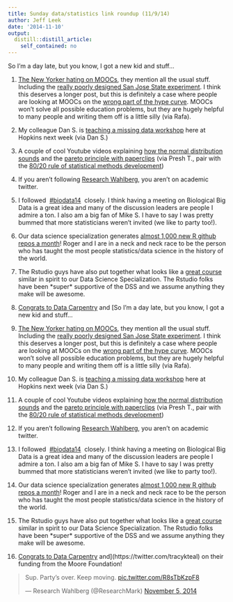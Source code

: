 ```yaml
---
title: Sunday data/statistics link roundup (11/9/14)
author: Jeff Leek
date: '2014-11-10'
output:
  distill::distill_article:
    self_contained: no
---
```


So I'm a day late, but you know, I got a new kid and stuff...

  1. [The New Yorker hating on MOOCs](http://www.newyorker.com/science/maria-konnikova/moocs-failure-solutions), they mention all the usual stuff. Including the [really poorly designed San Jose State experiment](http://simplystatistics.org/2013/07/19/the-failure-of-moocs-and-the-ecological-fallacy/). I think this deserves a longer post, but this is definitely a case where people are looking at MOOCs on the [wrong part of the hype curve](http://en.wikipedia.org/wiki/Hype_cycle). MOOCs won't solve all possible education problems, but they are hugely helpful to many people and writing them off is a little silly (via Rafa).
  2. My colleague Dan S. is [teaching a missing data workshop](http://www.eventzilla.net/web/event?eventid=2139054537) here at Hopkins next week (via Dan S.)
  3. A couple of cool Youtube videos explaining [how the normal distribution sounds](http://www.youtube.com/watch?v=YmOsDTczOFs) and the [pareto principle with paperclips](http://www.youtube.com/watch?v=F-I-BVqMiNI) (via Presh T., pair with the [80/20 rule of statistical methods development](http://simplystatistics.org/2014/03/20/the-8020-rule-of-statistical-methods-development/))
  4. If you aren't following [Research Wahlberg](https://twitter.com/ResearchMark), you aren't on academic twitter.
  5. I followed  [#biodata14](https://twitter.com/hashtag/biodata14?src=hash)  closely. I think having a meeting on Biological Big Data is a great idea and many of the discussion leaders are people I admire a ton. I also am a big fan of Mike S. I have to say I was pretty bummed that more statisticians weren't invited (we like to party too!).
  6. Our data science specialization generates [almost 1,000 new R github repos a month](http://rpubs.com/hadley/39122)! Roger and I are in a neck and neck race to be the person who has taught the most people statistics/data science in the history of the world.
  7. The Rstudio guys have also put together what looks like a [great course](http://blog.rstudio.org/2014/11/06/introduction-to-data-science-with-r-video-workshop/) similar in spirit to our Data Science Specialization. The Rstudio folks have been \*super\* supportive of the DSS and we assume anything they make will be awesome.
  8. [Congrats to Data Carpentry](http://datacarpentry.github.io/blog/2014/11/05/announce/) and [So I'm a day late, but you know, I got a new kid and stuff...

  1. [The New Yorker hating on MOOCs](http://www.newyorker.com/science/maria-konnikova/moocs-failure-solutions), they mention all the usual stuff. Including the [really poorly designed San Jose State experiment](http://simplystatistics.org/2013/07/19/the-failure-of-moocs-and-the-ecological-fallacy/). I think this deserves a longer post, but this is definitely a case where people are looking at MOOCs on the [wrong part of the hype curve](http://en.wikipedia.org/wiki/Hype_cycle). MOOCs won't solve all possible education problems, but they are hugely helpful to many people and writing them off is a little silly (via Rafa).
  2. My colleague Dan S. is [teaching a missing data workshop](http://www.eventzilla.net/web/event?eventid=2139054537) here at Hopkins next week (via Dan S.)
  3. A couple of cool Youtube videos explaining [how the normal distribution sounds](http://www.youtube.com/watch?v=YmOsDTczOFs) and the [pareto principle with paperclips](http://www.youtube.com/watch?v=F-I-BVqMiNI) (via Presh T., pair with the [80/20 rule of statistical methods development](http://simplystatistics.org/2014/03/20/the-8020-rule-of-statistical-methods-development/))
  4. If you aren't following [Research Wahlberg](https://twitter.com/ResearchMark), you aren't on academic twitter.
  5. I followed  [#biodata14](https://twitter.com/hashtag/biodata14?src=hash)  closely. I think having a meeting on Biological Big Data is a great idea and many of the discussion leaders are people I admire a ton. I also am a big fan of Mike S. I have to say I was pretty bummed that more statisticians weren't invited (we like to party too!).
  6. Our data science specialization generates [almost 1,000 new R github repos a month](http://rpubs.com/hadley/39122)! Roger and I are in a neck and neck race to be the person who has taught the most people statistics/data science in the history of the world.
  7. The Rstudio guys have also put together what looks like a [great course](http://blog.rstudio.org/2014/11/06/introduction-to-data-science-with-r-video-workshop/) similar in spirit to our Data Science Specialization. The Rstudio folks have been \*super\* supportive of the DSS and we assume anything they make will be awesome.
  8. [Congrats to Data Carpentry](http://datacarpentry.github.io/blog/2014/11/05/announce/) and](https://twitter.com/tracykteal) on their funding from the Moore Foundation!

<blockquote class="twitter-tweet" width="550">
  <p>
    Sup. Party's over. Keep moving. <a href="http://t.co/R8sTbKzpF8">pic.twitter.com/R8sTbKzpF8</a>
  </p>
  
  <p>
    &mdash; Research Wahlberg (@ResearchMark) <a href="https://twitter.com/ResearchMark/status/530109209543999489">November 5, 2014</a>
  </p>
</blockquote>
